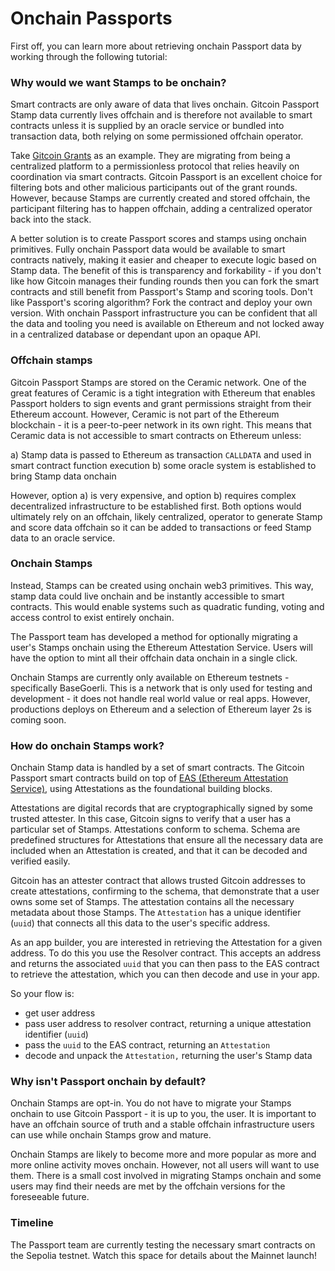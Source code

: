 

# Onchain Passports

First off, you can learn more about retrieving onchain Passport data by working through the following tutorial:

<Cards>
  <Card title="Integrating onchain Stamp data?" href="../tutorials/integrating-onchain-stamp-data" />
</Cards>

### Why would we want Stamps to be onchain?

Smart contracts are only aware of data that lives onchain. Gitcoin Passport Stamp data currently lives offchain and is therefore not available to smart contracts unless it is supplied by an oracle service or bundled into transaction data, both relying on some permissioned offchain operator.

Take [Gitcoin Grants](https://grants.gitcoin.co/) as an example. They are migrating from being a centralized platform to a permissionless protocol that relies heavily on coordination via smart contracts. Gitcoin Passport is an excellent choice for filtering bots and other malicious participants out of the grant rounds. However, because Stamps are currently created and stored offchain, the participant filtering has to happen offchain, adding a centralized operator back into the stack.

A better solution is to create Passport scores and stamps using onchain primitives. Fully onchain Passport data would be available to smart contracts natively, making it easier and cheaper to execute logic based on Stamp data. The benefit of this is transparency and forkability - if you don't like how Gitcoin manages their funding rounds then you can fork the smart contracts and still benefit from Passport's Stamp and scoring tools. Don't like Passport's scoring algorithm? Fork the contract and deploy your own version. With onchain Passport infrastructure you can be confident that all the data and tooling you need is available on Ethereum and not locked away in a centralized database or dependant upon an opaque API.

### Offchain stamps

Gitcoin Passport Stamps are stored on the Ceramic network. One of the great features of Ceramic is a tight integration with Ethereum that enables Passport holders to sign events and grant permissions straight from their Ethereum account. However, Ceramic is not part of the Ethereum blockchain - it is a peer-to-peer network in its own right. This means that Ceramic data is not accessible to smart contracts on Ethereum unless:

a) Stamp data is passed to Ethereum as transaction `CALLDATA` and used in smart contract function execution b) some oracle system is established to bring Stamp data onchain

However, option a) is very expensive, and option b) requires complex decentralized infrastructure to be established first. Both options would ultimately rely on an offchain, likely centralized, operator to generate Stamp and score data offchain so it can be added to transactions or feed Stamp data to an oracle service.

### Onchain Stamps

Instead, Stamps can be created using onchain web3 primitives. This way, stamp data could live onchain and be instantly accessible to smart contracts. This would enable systems such as quadratic funding, voting and access control to exist entirely onchain.

The Passport team has developed a method for optionally migrating a user's Stamps onchain using the Ethereum Attestation Service. Users will have the option to mint all their offchain data onchain in a single click.&#x20;

Onchain Stamps are currently only available on Ethereum testnets - specifically BaseGoerli. This is a network that is only used for testing and development - it does not handle real world value or real apps. However, productions deploys on Ethereum and a selection of Ethereum layer 2s is coming soon.

### How do onchain Stamps work?

Onchain Stamp data is handled by a set of smart contracts. The Gitcoin Passport smart contracts build on top of [EAS (Ethereum Attestation Service)](https://attest.sh/), using Attestations as the foundational building blocks.&#x20;

Attestations are digital records that are cryptographically signed by some trusted attester. In this case, Gitcoin signs to verify that a user has a particular set of Stamps. Attestations conform to schema. Schema are predefined structures for Attestations that ensure all the necessary data are included when an Attestation is created, and that it can be decoded and verified easily.&#x20;

Gitcoin has an attester contract that allows trusted Gitcoin addresses to create attestations, confirming to the schema, that demonstrate that a user owns some set of Stamps. The attestation contains all the necessary metadata about those Stamps. The `Attestation` has a unique identifier (`uuid`) that connects all this data to the user's specific address.

As an app builder, you are interested in retrieving the Attestation for a given address. To do this you use the Resolver contract. This accepts an address and returns the associated `uuid` that you can then pass to the EAS contract to retrieve the attestation, which you can then decode and use in your app.

So your flow is:

* get user address
* pass user address to resolver contract, returning a unique attestation identifier (`uuid`)
* pass the `uuid` to the EAS contract, returning an `Attestation`
* decode and unpack the `Attestation,` returning the user's Stamp data&#x20;

### Why isn't Passport onchain by default?

Onchain Stamps are opt-in. You do not have to migrate your Stamps onchain to use Gitcoin Passport - it is up to you, the user. It is important to have an offchain source of truth and a stable offchain infrastructure users can use while onchain Stamps grow and mature.&#x20;

Onchain Stamps are likely to become more and more popular as more and more online activity moves onchain. However, not all users will want to use them. There is a small cost involved in migrating Stamps onchain and some users may find their needs are met by the offchain versions for the foreseeable future.

### Timeline

The Passport team are currently testing the necessary smart contracts on the Sepolia testnet. Watch this space for details about the Mainnet launch!
